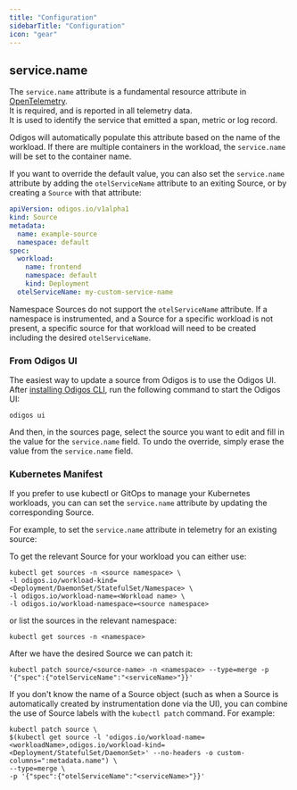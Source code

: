 ```yaml
---
title: "Configuration"
sidebarTitle: "Configuration"
icon: "gear"
---
```


## service.name

The `service.name` attribute is a fundamental resource attribute in [OpenTelemetry](https://opentelemetry.io/docs/specs/semconv/resource/#service).<br />
It is required, and is reported in all telemetry data.<br />
It is used to identify the service that emitted a span, metric or log record.

Odigos will automatically populate this attribute based on the name of the workload. If there are multiple containers in the workload, the `service.name` will be set to the container name.

If you want to override the default value, you can also set the `service.name` attribute by adding the `otelServiceName` attribute to an exiting Source, or by creating a `Source` with that attribute:
```yaml
apiVersion: odigos.io/v1alpha1
kind: Source
metadata:
  name: example-source
  namespace: default
spec:
  workload:
    name: frontend
    namespace: default
    kind: Deployment
  otelServiceName: my-custom-service-name
```

Namespace Sources do not support the `otelServiceName` attribute. If a namespace is instrumented, and a Source for a specific workload is not present, a specific source for that workload will need to be created including the desired `otelServiceName`.

### From Odigos UI


The easiest way to update a source from Odigos is to use the Odigos UI.<br />
After [installing Odigos CLI](/setup/installation), run the following command to start the Odigos UI:

```shell
odigos ui
```

And then, in the sources page, select the source you want to edit and fill in the value for the `service.name` field.
To undo the override, simply erase the value from the `service.name` field.

### Kubernetes Manifest

If you prefer to use kubectl or GitOps to manage your Kubernetes workloads, you can can set the `service.name` attribute by updating the corresponding Source.

For example, to set the `service.name` attribute in telemetry for an existing source:

To get the relevant Source for your workload you can either use:
```shell
kubectl get sources -n <source namespace> \
-l odigos.io/workload-kind=<Deployment/DaemonSet/StatefulSet/Namespace> \
-l odigos.io/workload-name=<Workload name> \
-l odigos.io/workload-namespace=<source namespace>
```

or list the sources in the relevant namespace:

```shell
kubectl get sources -n <namespace>
```

After we have the desired Source we can patch it:

```shell
kubectl patch source/<source-name> -n <namespace> --type=merge -p '{"spec":{"otelServiceName":"<serviceName>"}}'
```

If you don't know the name of a Source object (such as when a Source
is automatically created by instrumentation done via the UI), you can
combine the use of Source labels with the `kubectl patch` command. For
example:

```shell
kubectl patch source \
$(kubectl get source -l 'odigos.io/workload-name=<workloadName>,odigos.io/workload-kind=<Deployment/StatefulSet/DaemonSet>' --no-headers -o custom-columns=":metadata.name") \
--type=merge \
-p '{"spec":{"otelServiceName":"<serviceName>"}}'
```
